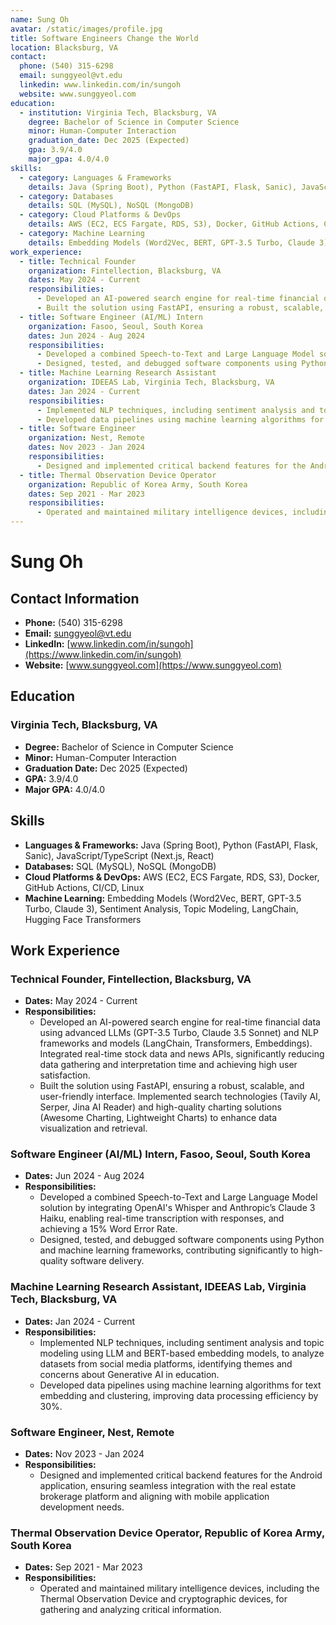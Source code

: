 ```yaml
---
name: Sung Oh
avatar: /static/images/profile.jpg
title: Software Engineers Change the World
location: Blacksburg, VA
contact: 
  phone: (540) 315-6298
  email: sunggyeol@vt.edu
  linkedin: www.linkedin.com/in/sungoh
  website: www.sunggyeol.com
education:
  - institution: Virginia Tech, Blacksburg, VA
    degree: Bachelor of Science in Computer Science
    minor: Human-Computer Interaction
    graduation_date: Dec 2025 (Expected)
    gpa: 3.9/4.0
    major_gpa: 4.0/4.0
skills:
  - category: Languages & Frameworks
    details: Java (Spring Boot), Python (FastAPI, Flask, Sanic), JavaScript/TypeScript (Next.js, React)
  - category: Databases
    details: SQL (MySQL), NoSQL (MongoDB)
  - category: Cloud Platforms & DevOps
    details: AWS (EC2, ECS Fargate, RDS, S3), Docker, GitHub Actions, CI/CD, Linux
  - category: Machine Learning
    details: Embedding Models (Word2Vec, BERT, GPT-3.5 Turbo, Claude 3), Sentiment Analysis, Topic Modeling, LangChain, Hugging Face Transformers
work_experience:
  - title: Technical Founder
    organization: Fintellection, Blacksburg, VA
    dates: May 2024 - Current
    responsibilities:
      - Developed an AI-powered search engine for real-time financial data using advanced LLMs (GPT-3.5 Turbo, Claude 3.5 Sonnet) and NLP frameworks and models (LangChain, Transformers, Embeddings). Integrated real-time stock data and news APIs, significantly reducing data gathering and interpretation time and achieving high user satisfaction.
      - Built the solution using FastAPI, ensuring a robust, scalable, and user-friendly interface. Implemented search technologies (Tavily AI, Serper, Jina AI Reader) and high-quality charting solutions (Awesome Charting, Lightweight Charts) to enhance data visualization and retrieval.
  - title: Software Engineer (AI/ML) Intern
    organization: Fasoo, Seoul, South Korea
    dates: Jun 2024 - Aug 2024
    responsibilities:
      - Developed a combined Speech-to-Text and Large Language Model solution by integrating OpenAI's Whisper and Anthropic’s Claude 3 Haiku, enabling real-time transcription with responses, and achieving a 15% Word Error Rate.
      - Designed, tested, and debugged software components using Python and machine learning frameworks, contributing significantly to high-quality software delivery.
  - title: Machine Learning Research Assistant
    organization: IDEEAS Lab, Virginia Tech, Blacksburg, VA
    dates: Jan 2024 - Current
    responsibilities:
      - Implemented NLP techniques, including sentiment analysis and topic modeling using LLM and BERT-based embedding models, to analyze datasets from social media platforms, identifying themes and concerns about Generative AI in education.
      - Developed data pipelines using machine learning algorithms for text embedding and clustering, improving data processing efficiency by 30%.
  - title: Software Engineer
    organization: Nest, Remote
    dates: Nov 2023 - Jan 2024
    responsibilities:
      - Designed and implemented critical backend features for the Android application, ensuring seamless integration with the real estate brokerage platform and aligning with mobile application development needs.
  - title: Thermal Observation Device Operator
    organization: Republic of Korea Army, South Korea
    dates: Sep 2021 - Mar 2023
    responsibilities:
      - Operated and maintained military intelligence devices, including the Thermal Observation Device and cryptographic devices, for gathering and analyzing critical information.
---
```


# Sung Oh

## Contact Information
- **Phone:** (540) 315-6298
- **Email:** sunggyeol@vt.edu
- **LinkedIn:** [www.linkedin.com/in/sungoh](https://www.linkedin.com/in/sungoh)
- **Website:** [www.sunggyeol.com](https://www.sunggyeol.com)

## Education
### Virginia Tech, Blacksburg, VA
- **Degree:** Bachelor of Science in Computer Science
- **Minor:** Human-Computer Interaction
- **Graduation Date:** Dec 2025 (Expected)
- **GPA:** 3.9/4.0
- **Major GPA:** 4.0/4.0

## Skills
- **Languages & Frameworks:** Java (Spring Boot), Python (FastAPI, Flask, Sanic), JavaScript/TypeScript (Next.js, React)
- **Databases:** SQL (MySQL), NoSQL (MongoDB)
- **Cloud Platforms & DevOps:** AWS (EC2, ECS Fargate, RDS, S3), Docker, GitHub Actions, CI/CD, Linux
- **Machine Learning:** Embedding Models (Word2Vec, BERT, GPT-3.5 Turbo, Claude 3), Sentiment Analysis, Topic Modeling, LangChain, Hugging Face Transformers

## Work Experience
### Technical Founder, Fintellection, Blacksburg, VA
- **Dates:** May 2024 - Current
- **Responsibilities:**
  - Developed an AI-powered search engine for real-time financial data using advanced LLMs (GPT-3.5 Turbo, Claude 3.5 Sonnet) and NLP frameworks and models (LangChain, Transformers, Embeddings). Integrated real-time stock data and news APIs, significantly reducing data gathering and interpretation time and achieving high user satisfaction.
  - Built the solution using FastAPI, ensuring a robust, scalable, and user-friendly interface. Implemented search technologies (Tavily AI, Serper, Jina AI Reader) and high-quality charting solutions (Awesome Charting, Lightweight Charts) to enhance data visualization and retrieval.

### Software Engineer (AI/ML) Intern, Fasoo, Seoul, South Korea
- **Dates:** Jun 2024 - Aug 2024
- **Responsibilities:**
  - Developed a combined Speech-to-Text and Large Language Model solution by integrating OpenAI's Whisper and Anthropic’s Claude 3 Haiku, enabling real-time transcription with responses, and achieving a 15% Word Error Rate.
  - Designed, tested, and debugged software components using Python and machine learning frameworks, contributing significantly to high-quality software delivery.

### Machine Learning Research Assistant, IDEEAS Lab, Virginia Tech, Blacksburg, VA
- **Dates:** Jan 2024 - Current
- **Responsibilities:**
  - Implemented NLP techniques, including sentiment analysis and topic modeling using LLM and BERT-based embedding models, to analyze datasets from social media platforms, identifying themes and concerns about Generative AI in education.
  - Developed data pipelines using machine learning algorithms for text embedding and clustering, improving data processing efficiency by 30%.

### Software Engineer, Nest, Remote
- **Dates:** Nov 2023 - Jan 2024
- **Responsibilities:**
  - Designed and implemented critical backend features for the Android application, ensuring seamless integration with the real estate brokerage platform and aligning with mobile application development needs.

### Thermal Observation Device Operator, Republic of Korea Army, South Korea
- **Dates:** Sep 2021 - Mar 2023
- **Responsibilities:**
  - Operated and maintained military intelligence devices, including the Thermal Observation Device and cryptographic devices, for gathering and analyzing critical information.
